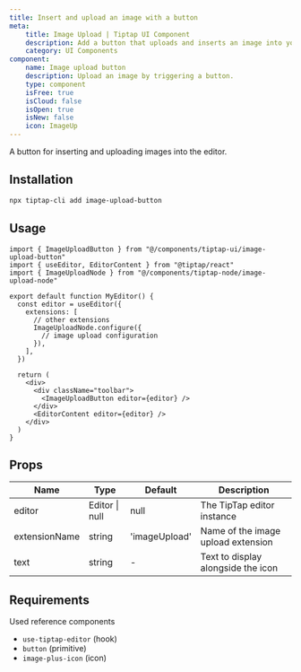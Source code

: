 ```yaml
---
title: Insert and upload an image with a button
meta:
    title: Image Upload | Tiptap UI Component
    description: Add a button that uploads and inserts an image into your Tiptap editor. More in the documentation!
    category: UI Components
component:
    name: Image upload button
    description: Upload an image by triggering a button.
    type: component
    isFree: true
    isCloud: false
    isOpen: true
    isNew: false
    icon: ImageUp
---
```


A button for inserting and uploading images into the editor.

<CodeDemo isScrollable src="https://template.tiptap.dev/preview/tiptap-ui/image-upload-button" />

## Installation

```bash
npx tiptap-cli add image-upload-button
```

## Usage

```tsx
import { ImageUploadButton } from "@/components/tiptap-ui/image-upload-button"
import { useEditor, EditorContent } from "@tiptap/react"
import { ImageUploadNode } from "@/components/tiptap-node/image-upload-node"

export default function MyEditor() {
  const editor = useEditor({
    extensions: [
      // other extensions
      ImageUploadNode.configure({
        // image upload configuration
      }),
    ],
  })

  return (
    <div>
      <div className="toolbar">
        <ImageUploadButton editor={editor} />
      </div>
      <EditorContent editor={editor} />
    </div>
  )
}
```

## Props

| Name          | Type           | Default       | Description                        |
| ------------- | -------------- | ------------- | ---------------------------------- |
| editor        | Editor \| null | null          | The TipTap editor instance         |
| extensionName | string         | 'imageUpload' | Name of the image upload extension |
| text          | string         | -             | Text to display alongside the icon |

## Requirements

Used reference components

- `use-tiptap-editor` (hook)
- `button` (primitive)
- `image-plus-icon` (icon)

